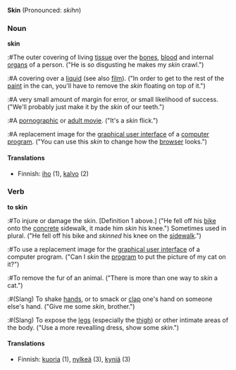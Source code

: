 '''Skin''' (Pronounced: ''skihn'')<br>

===Noun===
'''skin'''
:#The outer covering of living [[tissue]] over the [[bones]], [[blood]] and internal [[organs]] of a person. ("He is so disgusting he makes my ''skin'' crawl.")
:#A covering over a [[liquid]] (see also [[film]]). ("In order to get to the rest of the [[paint]] in the can, you'll have to remove the ''skin'' floating on top of it.")
:#A very small amount of margin for error, or small likelihood of success.  ("We'll probably just make it by the ''skin'' of our teeth.")
:#A [[pornographic]] or [[adult movie]].  ("It's a ''skin'' flick.")
:#A replacement image for the [[graphical user interface]] of a [[computer program]].  ("You can use this ''skin'' to change how the [[browser]] looks.")

====Translations====
*Finnish: [[iho]] (1), [[kalvo]] (2)

===Verb===
'''to skin'''
:#To injure or damage the skin. [Definition 1 above.]  ("He fell off his [[bike]] onto the [[concrete]] sidewalk, it made him ''skin'' his knee.")  Sometimes used in plural.  ("He fell off his bike and ''skinned'' his knee on the [[sidewalk]].")
:#To use a replacement image for the [[graphical user interface]] of a computer program.  ("Can I ''skin'' the [[program]] to put the picture of my cat on it?")
:#To remove the fur of an animal.  ("There is more than one way to ''skin'' a cat.")
:#(Slang) To shake [[hands]], or to smack or [[clap]] one's hand on someone else's hand.  ("Give me some ''skin'', brother.")
:#(Slang) To expose the [[legs]] (especially the [[thigh]]) or other intimate areas of the body.  ("Use a more revealling dress, show some ''skin''.")

====Translations====
*Finnish: [[kuoria]] (1), [[nylkeä]] (3), [[kyniä]] (3)